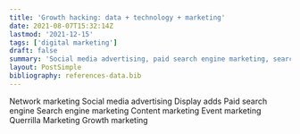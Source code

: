 ```yaml
---
title: 'Growth hacking: data + technology + marketing'
date: 2021-08-07T15:32:14Z
lastmod: '2021-12-15'
tags: ['digital marketing']
draft: false
summary: 'Social media advertising, paid search engine marketing, search engine optimization, content marketing... what to choose and when? In this post, the selection of marketing channels is discussed.'
layout: PostSimple
bibliography: references-data.bib
---
```


Network marketing
Social media advertising
Display adds 
Paid search engine
Search engine marketing
Content marketing
Event marketing
Querrilla Marketing
Growth marketing